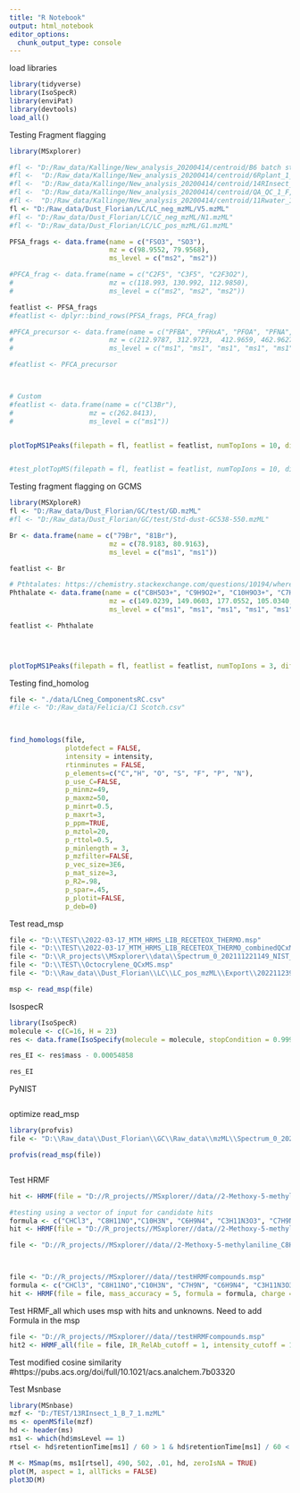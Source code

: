 ```yaml
---
title: "R Notebook"
output: html_notebook
editor_options: 
  chunk_output_type: console
---
```

load libraries
```r
library(tidyverse)
library(IsoSpecR)
library(enviPat)
library(devtools)
load_all()


```


Testing Fragment flagging
```r
library(MSxplorer)

#fl <- "D:/Raw_data/Kallinge/New_analysis_20200414/centroid/B6 batch std_1_F,2_1.mzML"
#fl <-  "D:/Raw_data/Kallinge/New_analysis_20200414/centroid/6Rplant_1_C,2_1.mzML"
#fl <-  "D:/Raw_data/Kallinge/New_analysis_20200414/centroid/14RInsect_1_D,7_1.mzML"
#fl <-  "D:/Raw_data/Kallinge/New_analysis_20200414/centroid/QA_QC_1_F,3_1.mzML"
#fl <-  "D:/Raw_data/Kallinge/New_analysis_20200414/centroid/11Rwater_1_B,5_1.mzML"
fl <- "D:/Raw_data/Dust_Florian/LC/LC_neg_mzML/V5.mzML"
#fl <- "D:/Raw_data/Dust_Florian/LC/LC_neg_mzML/N1.mzML"
#fl <- "D:/Raw_data/Dust_Florian/LC/LC_pos_mzML/G1.mzML"

PFSA_frags <- data.frame(name = c("FSO3", "SO3"), 
                         mz = c(98.9552, 79.9568), 
                         ms_level = c("ms2", "ms2"))

#PFCA_frag <- data.frame(name = c("C2F5", "C3F5", "C2F3O2"),
#                        mz = c(118.993, 130.992, 112.9850),
#                        ms_level = c("ms2", "ms2", "ms2"))

featlist <- PFSA_frags
#featlist <- dplyr::bind_rows(PFSA_frags, PFCA_frag)

#PFCA_precursor <- data.frame(name = c("PFBA", "PFHxA", "PFOA", "PFNA", "CO2", "CO2_ms2", "PFOA_decarbms1", "PFOA_decarbms2"),
#                        mz = c(212.9787, 312.9723,  412.9659, 462.9627, 44.9977, 44.9977, 367.9682, 367.9682),
#                        ms_level = c("ms1", "ms1", "ms1", "ms1", "ms1", "ms2", "ms1", "ms2")) 

#featlist <- PFCA_precursor                           



# Custom
#featlist <- data.frame(name = c("Cl3Br"),
#                   mz = c(262.8413),
#                   ms_level = c("ms1"))


plotTopMS1Peaks(filepath = fl, featlist = featlist, numTopIons = 10, diff = 0.008, mserr = 0.01, rtWindow = 0.3)


#test_plotTopMS(filepath = fl, featlist = featlist, numTopIons = 10, diff = 0.008, mserr = 0.001, rtrange = 0.3)

```



Testing fragment flagging on GCMS
```r
library(MSXploreR)
fl <- "D:/Raw_data/Dust_Florian/GC/test/GD.mzML"
#fl <- "D:/Raw_data/Dust_Florian/GC/test/Std-dust-GC538-550.mzML"

Br <- data.frame(name = c("79Br", "81Br"), 
                         mz = c(78.9183, 80.9163), 
                         ms_level = c("ms1", "ms1"))

featlist <- Br

# Pthtalates: https://chemistry.stackexchange.com/questions/10194/where-does-the-characteristic-peak-for-phtalic-acid-diethyl-ester-at-m-z-149-ori
Phthalate <- data.frame(name = c("C8H5O3+", "C9H9O2+", "C10H9O3+", "C7H5O+", "C8H9O+",  "C6H6+"), 
                         mz = c(149.0239, 149.0603, 177.0552, 105.0340, 121.0653, 77.0391), 
                         ms_level = c("ms1", "ms1", "ms1", "ms1", "ms1", "ms1"))

featlist <- Phthalate

                                          


plotTopMS1Peaks(filepath = fl, featlist = featlist, numTopIons = 3, diff = 0.008, mserr = 0.001, rtrange = 1)

```


Testing find_homolog
```r


file <- "./data/LCneg_ComponentsRC.csv"
#file <- "D:/Raw_data/Felicia/C1 Scotch.csv"

 

find_homologs(file, 
              plotdefect = FALSE,
              intensity = intensity,
              rtinminutes = FALSE,
              p_elements=c("C","H", "O", "S", "F", "P", "N"),
              p_use_C=FALSE,
              p_minmz=49,
              p_maxmz=50,
              p_minrt=0.5,
              p_maxrt=3,
              p_ppm=TRUE,
              p_mztol=20,
              p_rttol=0.5,
              p_minlength = 3,
              p_mzfilter=FALSE,
              p_vec_size=3E6,
              p_mat_size=3,
              p_R2=.98,
              p_spar=.45,
              p_plotit=FALSE,
              p_deb=0)

```


Test read_msp
```r

file <- "D:\\TEST\\2022-03-17_MTM_HRMS_LIB_RECETEOX_THERMO.msp"
file <- "D:\\TEST\\2022-03-17_MTM_HRMS_LIB_RECETEOX_THERMO_combinedQCxMS_NISTformat.msp"
file <- "D:\\R_projects\\MSxplorer\\data\\Spectrum_0_202111221149_NIST_cut.msp"
file <- "D:\\TEST\\Octocrylene_QCxMS.msp"
file <- "D:\\Raw_data\\Dust_Florian\\LC\\LC_pos_mzML\\Export\\20221123915_spectra_0.msp"

msp <- read_msp(file)

```


IsospecR
```r
library(IsoSpecR)
molecule <- c(C=16, H = 23)
res <- data.frame(IsoSpecify(molecule = molecule, stopCondition = 0.999))

res_EI <- res$mass - 0.00054858

res_EI
```


PyNIST
```python




```

optimize read_msp
```r
library(profvis)
file <- "D:\\Raw_data\\Dust_Florian\\GC\\Raw_data\\mzML\\Spectrum_0_202111221149_NIST.msp"

profvis(read_msp(file))



```


Test HRMF
```r

hit <- HRMF(file = "D://R_projects//MSxplorer//data//2-Methoxy-5-methylaniline_C8H11NO.msp", formula = "C8H11NO", IR_RelAb_cutoff = 1, intensity_cutoff = 100000, return_detailed_list = FALSE)

#testing using a vector of input for candidate hits
formula <- c("CHCl3", "C8H11NO","C10H3N", "C6H9N4", "C3H11N3O3", "C7H9N2O", "CH7N5O3")
hit <- HRMF(file = "D://R_projects//MSxplorer//data//2-Methoxy-5-methylaniline_C8H11NO.msp", mass_accuracy = 5, formula = formula, IR_RelAb_cutoff = 1, intensity_cutoff = 10000, return_detailed_list = FALSE)

file <- "D://R_projects//MSxplorer//data//2-Methoxy-5-methylaniline_C8H11NO.msp"



file <- "D://R_projects//MSxplorer//data//testHRMFcompounds.msp"
formula <- c("CHCl3", "C8H11NO","C10H3N", "C7H9N", "C6H9N4", "C3H11N3O3", "C7H9N2O", "CH7N5O3")
hit <- HRMF(file = file, mass_accuracy = 5, formula = formula, charge = 1, select_compound = 2,  IR_RelAb_cutoff = 1, intensity_cutoff = 50000, return_detailed_list = FALSE)

```

Test HRMF_all which uses msp with hits and unknowns. Need to add Formula in the msp
```r
file <- "D://R_projects//MSxplorer//data//testHRMFcompounds.msp"
hit2 <- HRMF_all(file = file, IR_RelAb_cutoff = 1, intensity_cutoff = 100000)


```


Test modified cosine similarity
#https://pubs.acs.org/doi/full/10.1021/acs.analchem.7b03320



Test Msnbase
```r
library(MSnbase)
mzf <- "D:/TEST/13RInsect_1_B_7_1.mzML"
ms <- openMSfile(mzf)
hd <- header(ms)
ms1 <- which(hd$msLevel == 1)
rtsel <- hd$retentionTime[ms1] / 60 > 1 & hd$retentionTime[ms1] / 60 < 10

M <- MSmap(ms, ms1[rtsel], 490, 502, .01, hd, zeroIsNA = TRUE)
plot(M, aspect = 1, allTicks = FALSE)
plot3D(M)

```

